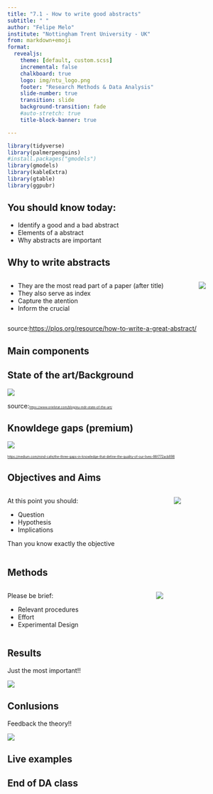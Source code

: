 ```yaml
---
title: "7.1 - How to write good abstracts"
subtitle: " "
author: "Felipe Melo"
institute: "Nottingham Trent University - UK"
from: markdown+emoji
format:
  revealjs:
    theme: [default, custom.scss]
    incremental: false
    chalkboard: true
    logo: img/ntu_logo.png
    footer: "Research Methods & Data Analysis"
    slide-number: true
    transition: slide
    background-transition: fade
    #auto-stretch: true
    title-block-banner: true

---
```


```r
library(tidyverse)
library(palmerpenguins)
#install.packages("gmodels")
library(gmodels)
library(kableExtra)
library(gtable)
library(ggpubr)

```


## You should know today:

- Identify a good and a bad abstract
- Elements of a abstract
- Why abstracts are important

## Why to write abstracts
:::{.columns}

:::{.column}
- They are the most read part of a paper (after title)
- They also serve as index
- Capture the atention
- Inform the crucial
:::

:::{.column}
![](https://plos.org/wp-content/uploads/2020/07/How-to-write-a-great-title-funnel_Abstract_1b-2048x1337.png)
:::
:::

source:<https://plos.org/resource/how-to-write-a-great-abstract/>

## Main components{.center}

## State of the art/Background

![](https://www.orielstat.com/blog/wp-content/uploads/2018/05/Degree-of-Innovation-Ford-to-Driverless-car-e1583442189533.png){fig-align=center}

source:<https://www.orielstat.com/blog/eu-mdr-state-of-the-art/>{style="font-size: 50%;"}

## Knowldege gaps (premium)

![](img/know_gaps.png)

<https://medium.com/mind-cafe/the-three-gaps-in-knowledge-that-define-the-quality-of-our-lives-86f772acb898>{style="font-size: 50%;"}

## Objectives and Aims

:::{.columns}

:::{.column}
At this point you should:

- Question
- Hypothesis
- Implications

Than you know exactly the objective
:::

:::{.column}
![](https://media1.tenor.com/m/JsS1AQuKxxcAAAAd/drawify-goal.gif)
:::
:::

## Methods

:::{.columns}

:::{.column}
Please be brief:

- Relevant procedures
- Effort
- Experimental Design


:::

:::{.column}
![](https://media1.tenor.com/m/0DGtmzPFal0AAAAd/overflow-overpour.gif)
:::
:::

## Results

Just the most important!!

![](https://ggplot2-book.org/arranging-plots_files/figure-html/unnamed-chunk-4-1.png)

## Conlusions

Feedback the theory!!

![](img/sci_flux.png){fig-align=center}

## Live examples

## End of DA class{.center}














